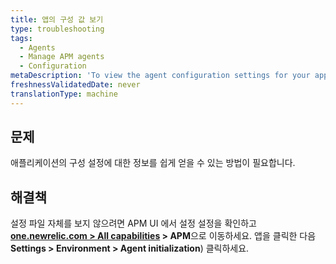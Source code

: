 ```yaml
---
title: 앱의 구성 값 보기
type: troubleshooting
tags:
  - Agents
  - Manage APM agents
  - Configuration
metaDescription: 'To view the agent configuration settings for your app without having to open the config file itself, use APM''s agent initialization page.'
freshnessValidatedDate: never
translationType: machine
---
```


## 문제

애플리케이션의 구성 설정에 대한 정보를 쉽게 얻을 수 있는 방법이 필요합니다.

## 해결책

설정 파일 자체를 보지 않으려면 APM UI 에서 설정 설정을 확인하고 <DNT>**[one.newrelic.com > All capabilities](https://one.newrelic.com/all-capabilities) > APM**</DNT>으로 이동하세요. 앱을 클릭한 다음 <DNT>**Settings > Environment > Agent initialization**</DNT>) 클릭하세요.
